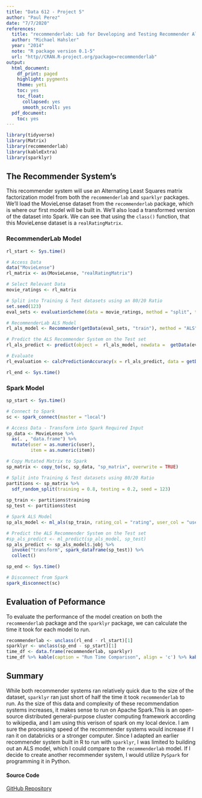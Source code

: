```yaml
---
title: "Data 612 - Project 5"
author: "Paul Perez"
date: "7/7/2020"
references: 
  title: "recommenderlab: Lab for Developing and Testing Recommender Algorithms"
  author: "Michael Hahsler"
  year: "2014"
  note: "R package version 0.1-5"
  url: "http//CRAN.R-project.org/package=recommenderlab"
output:
  html_document:
    df_print: paged
    highlight: pygments
    theme: yeti
    toc: yes
    toc_float:
      collapsed: yes
      smooth_scroll: yes
  pdf_document:
    toc: yes
---
```


```r
library(tidyverse)
library(Matrix)
library(recommenderlab)
library(kableExtra)
library(sparklyr)
```

## The Recommender System's
This recommender system will use an Alternating Least Squares matrix factorization model from both the `recommenderlab` and `sparklyr` packages. We'll load the MovieLense dataset from the `recommenderlab` package, which is where our first model will be built in. We'll also load a transformed version of the dataset into Spark. We can see that using the `class()` function, that this MovieLense dataset is a `realRatingMatrix`.

\newpage

### RecommenderLab Model
```r
rl_start <- Sys.time()

# Access Data
data("MovieLense")
rl_matrix <- as(MovieLense, "realRatingMatrix")

# Select Relevant Data
movie_ratings <- rl_matrix

# Split into Training & Test datasets using an 80/20 Ratio
set.seed(123)
eval_sets <- evaluationScheme(data = movie_ratings, method = "split", train = 0.8, given = 5, goodRating = 5)

# RecommenderLab ALS Model
rl_als_model <- Recommender(getData(eval_sets, "train"), method = "ALS")

# Predict the ALS Recommender System on the Test set
rl_als_predict <- predict(object =  rl_als_model, newdata =  getData(eval_sets, "known"), n = 5, type = "ratings")

# Evaluate
rl_evaluation <- calcPredictionAccuracy(x = rl_als_predict, data = getData(eval_sets, "unknown"))

rl_end <- Sys.time()
```

\newpage

### Spark Model
```r
sp_start <- Sys.time()

# Connect to Spark
sc <- spark_connect(master = "local")

# Access Data - Transform into Spark Required Input
sp_data <- MovieLense %>% 
  as(. , "data.frame") %>% 
  mutate(user = as.numeric(user),
         item = as.numeric(item)) 

# Copy Mutated Matrix to Spark
sp_matrix <- copy_to(sc, sp_data, "sp_matrix", overwrite = TRUE)

# Split into Training & Test datasets using 80/20 Ratio
partitions <- sp_matrix %>%
  sdf_random_split(training = 0.8, testing = 0.2, seed = 123)
 
sp_train <- partitions$training
sp_test <- partitions$test

# Spark ALS Model
sp_als_model <- ml_als(sp_train, rating_col = "rating", user_col = "user", item_col = "item", max_iter = 5)

# Predict the ALS Recommender System on the Test set
#sp_als_predict <- ml_predict(sp_als_model, sp_test)
sp_als_predict <- sp_als_model$.jobj %>%
  invoke("transform", spark_dataframe(sp_test)) %>%
  collect()

sp_end <- Sys.time()

# Disconnect from Spark
spark_disconnect(sc)
```

\newpage

## Evaluation of Peformance
To evaluate the performance of the model creation on both the `recommenderlab` package and the `sparklyr` package, we can calculate the time it took for each model to run.

```r
recommenderlab <- unclass(rl_end - rl_start)[1]
sparklyr <- unclass(sp_end - sp_start)[1]
time_df <- data.frame(recommenderlab, sparklyr)
time_df %>% kable(caption = "Run Time Comparison", align = 'c') %>% kable_styling("striped", full_width = TRUE)
```

## Summary

While both recommender systems ran relatively quick due to the size of the dataset, `sparklyr` ran just short of half the time it took `recommenderlab` to run. As the size of this data and complexity of these recommendation systems increases, it makes sense to run on Apache Spark.This is an open-source distributed general-purpose cluster computing framework according to wikipedia, and I am using this verison of spark on my local device. I am sure the processing speed of the recommender systems would increase if I ran it on databricks or a stronger computer. Since I adapted an earlier recommender system built in R to run with `sparklyr`, I was limited to building out an ALS model, which I could compare to the `recommenderlab` model. If I decide to create another recommender system, I would utilize `PySpark` for programming it in Python.

#### Source Code
[GitHub Repository](https://github.com/ChefPaul/data612/tree/master/Project%205)